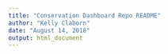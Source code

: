 ```yaml
---
title: "Conservation Dashboard Repo README"
author: "Kelly Claborn"
date: "August 14, 2018"
output: html_document
---
```

